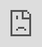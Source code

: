 ```yaml
---
title: "Machine Learning"
subtitle: "Workshop at Newcastle University"
author: "Chris Arnold (Cardiff University)"
# date: '`r format(Sys.Date(), format = "%d %B %Y")`'
date: '26 April 2023'
output:
  xaringan::moon_reader:
    css: xaringan-themer.css
    nature:
      slideNumberFormat: "%current%"
      highlightStyle: github
      highlightLines: true
      ratio: 16:9
      countIncrementalSlides: true
      navigation:
        scroll: false
---
```


```r
options(htmltools.dir.version = FALSE)
knitr::opts_chunk$set(
  fig.width=9, fig.height=3.5, fig.retina=3,
  out.width = "100%",
  cache = FALSE,
  echo = TRUE,
  message = FALSE, 
  warning = FALSE,
  hiline = TRUE
)
library(xaringanthemer)

library(showtext)
## Loading Google fonts (https://fonts.google.com/)
font_add_google("Lato", "lato")
font_add_google("Lora", "lora")

## Automatically use showtext to render text
showtext_auto()

```

```r
color_vec <- c("#38444c")
style_mono_accent(
  base_color = color_vec[1],
  header_font_google = google_font("Lato"),
  text_font_google   = google_font("Lora"),
  code_font_google   = google_font("Fira Mono")
)
```

```r
library(RefManageR)
BibOptions(check.entries = FALSE,
           bib.style = "authoryear",
           cite.style = "alphabetic",
           style = "markdown",
           hyperlink = FALSE,
           dashed = FALSE)
myBib <- ReadBib("./myBib.bib", check = FALSE)
```

<style type="text/css">
.remark-slide-content {
    font-size: 30px;
}

.table {
  font-size: 8px;
}


</style>

## The Course Materials

You can find the presentation and colab workbooks at:

[https://github.com/chrisguarnold/intro_ml_newcastle](https://github.com/chrisguarnold/intro_ml_newcastle)



Hat tip to Marcel Neunhoeffer (LMU). This course builds on his work.

<!-- 1 Introduction -->
---
class: inverse center middle
## This is the most exciting time to be a social scientist. Ever.

---
class: inverse center middle
## About Me
???
Academic Background
- Senior Lecturer at Cardiff University
- PhD, University of Mannheim
- Research interests
  - Applying machine learning, and in particular DNN to Social Science
  - Explore new forms of data
  - Recently a lot of work on time, multimodal data and data privacy
Industry Background
- Data Scientist with KIANA and KPMG
- Joint project with the National Democratic Institute
- Scientific advisory committee for the Government Statistical Service (ONS)



---
## You and AI
- Did you use machine learning before?
- Why did you enrol in this class?
- What was the first time you came in contact with AI?





---
## What is Machine Learning for You?

<iframe sandbox='allow-scripts allow-same-origin allow-presentation' allowfullscreen='true' allowtransparency='true' frameborder='0' height='315' src='https://www.mentimeter.com/app/presentation/als4f4wizh1j3ai9yuqqxq9ap4n8hygv/embed' style='position: absolute; top: 0; left: 0; width: 100%; height: 100%;' width='420'></iframe>

???
Before we get started I want to know a bit more about you. What is Machine Learning for you? No wrong answers (or only wrong answers?) 
Summarize results...





---
## Machine Learning in the Social Sciences

Some recent examples:

- [Inferring Roll-Call Scores from Campaign Contributions Using Supervised Machine Learning](https://onlinelibrary.wiley.com/doi/10.1111/ajps.12376)

- [Tree-Based Models for Political Science Data](https://onlinelibrary.wiley.com/doi/10.1111/ajps.12361)

- [Understanding Delegation Through Machine Learning: A Method and Application to the European Union](https://www.cambridge.org/core/journals/american-political-science-review/article/understanding-delegation-through-machine-learning-a-method-and-application-to-the-european-union/1724F3ECFA1F0AABE3C7F8DA5C5D521B)

- [Using machine learning to estimate the effect of racial segregation on COVID-19 mortality in the United States](https://www.pnas.org/content/118/7/e2015577118)
- [Monitoring war destruction from space using machine learning](https://www.pnas.org/content/118/23/e2025400118)

???

- Support Vector Regression and RF
- Tree based models for multiple tasks (e.g. )
- Gradient Boosted decision trees
- double lasso regression
- CNN and Random forest






---
## Artificial Intelligence, Machine Learning and Deep Learning

```r



# set.seed(123)
# hist(rnorm(1000), breaks = 30, col = viridis::viridis(1), border = "white",
#      main = "", xlab = "", ylab = "", yaxt = "n", xaxt = "n")
# title("Histogram of Normal Random Numbers", family = "lato", cex.main = 1, col.main = color_vec[1], adj = 0)
# axis(1, family = "lora")

# initialize a plot
par(oma = c(0, 0, 0, 0))
plot(c(-1, 1), c(-1, 1), type = "n", bty = "n", yaxt = "n", xaxt = "n", ylab = "", xlab = "")

# prepare "circle data"
radius = 1
center_x = 0
center_y = 0
theta = seq(0, 2 * pi, length = 200) # angles for drawing points around the circle

# draw the circle
lines(x = radius * cos(theta) + center_x, y = radius * sin(theta) + center_y)
text(-1, 0, labels = "Artificial Intelligence", family = "lora", pos = 4)
# prepare "circle data"
radius = 0.7
center_x = 0.25
center_y = 0
theta = seq(0, 2 * pi, length = 200) 
lines(x = radius * cos(theta) + center_x, y = radius * sin(theta) + center_y)
text(-0.45, 0, labels = "Machine Learning", family = "lora", pos = 4)
# prepare "circle data"
radius = 0.4
center_x = 0.5
center_y = 0
theta = seq(0, 2 * pi, length = 200) 
lines(x = radius * cos(theta) + center_x, y = radius * sin(theta) + center_y)
text(0.1, 0, labels = "Deep Learning", family = "lora", pos = 4)
```

???
Some context, how do buzz words that you probably hear often related. 

AI: Born in the 1940s/1950s rule based expert systems. Peaked in the 1980s. Successful to solve well-defined, logical problems e.g. playing chess.

ML: Trained rather than explicitly programmed, started to flourish in the 1990s. 
Probably the most popular and successful subfield of AI. Very closely related to mathematical statistics, however with a focus/need to work with big data. Engineering oriented and comparatively little mathematical theory.

DL: All machine learning tries to learn useful representations of input data. Deep learning layered representations, learning more complex representations by splitting it up in simpler layered representations. More on that tomorrow when Chris will give an introduction to deep learning.




---
## What We Are Going to Learn Today

1. Machine Learning Basics

2. A look under the hood of some Machine Learning Models

3. Tools and resources that help you to get started on your own projects


???

Goal: Making machine learning Uncool Again











<!-- 2 Machine Learning Basics -->
---
class: inverse center middle
## Machine Learning Basics

---

## Machine Learning: Why Now?

.center[
```r
knitr::include_graphics("figures/advance.png")
```
]




---

## The Three Waves of AI

.center[
```r
knitr::include_graphics("figures/3winters.png")
```
]






---

## Machine Learning and Programming

.center[
```r
knitr::include_graphics("figures/ml_programming.png")
```
]



---

## Causality vs. Prediction

.center[
```r
knitr::include_graphics("figures/infml.png")
```
]



---
## What is Machine Learning?


A computer program is said to learn from experience $E$ with respect to some class of tasks $T$ and performance measure $P$, if its performance at tasks in $T$, as measured by $P$, improves with experience $E$.
.right[-- <cite>Mitchell 1997</cite>]


???
This is the definition, you might know it already

---

## The Task $T$

Typically something like:

- Classification
- Regression
- Clustering

But many more (specific) tasks are possible, e.g.

- Transcription
- Machine Translation
- Imputation of Missing Values
- ...

???
What can tasks be: could be self-driving
or: 

- clustering: structure from data
- 
- Transcription: transcribe unstructured data into discrete textual form. E.g. processing of images of address numbers to number (text) representation, or speech recognition


---

## The Performance Measure $P$

- A quantitative (continuous valued) measure of the performance of a machine learning algorithm.

- Specific to the task $T$ ( for classification you could e.g. choose accuracy or an error rate).

- Important: Performance is measured on a test set i.e. data that was not part of the training.

---

## The Experience $E$

- Typically Machine Learning models **experience** an entire dataset.

- The distinction between unsupervised and supervised Machine Learning characterizes the experience.
  - Unsupervised ML: experience dataset containing features. The goal is to learn useful properties of the structure (e.g. the entire joint probability distribution that generated the dataset or dividing the data into clusters of similar examples).
  - Supervised ML: experience dataset containing features and a label/target associated with each example. The goal is to learn the distribution of labels/targets given features.
  
---

## Datasets

- Typically data is organised in a so called design matrix (often denoted by $\mathbf{X}$). Each example $X_i$ must have the same size (e.g. every observation must have the same number of features/variables). In total the design matrix will have $m$ rows (where $m$ is the number of observations).

- Machine Learning with other collections of examples is possible (e.g. heterogenous data like images of different size, video sequences of different length, ...). Such data can be described as a set containing $m$ elements $\{\mathbf{x}^{(1)},\mathbf{x}^{(2)}, \ldots, \mathbf{x}^{(m)}  \}$. Now examples $\mathbf{x}^{(1)}$ and $\mathbf{x}^{(2)}$ could be of different size.

- For supervised machine learning we also need a vector of labels/target values $\mathbf{y}$.

???

Alright this sounds complicated. Let's look at some data.

---
class: table

## A Look at the German Credit Dataset


```r
data("german", package = "rchallenge")

DT::datatable(
  head(german, 8),
  fillContainer = FALSE, options = list(pageLength = 8, scrollX = T)
)

# knitr::kable(head(german, 8), format = 'html')
```

Source: [UCI Machine Learning Repository](https://archive.ics.uci.edu/ml/datasets/adult)


???

This looks less scary. We can see that we organize observations in rows (like in a spreadsheet), and each observation has the same number of columns.

---

## A General Template for Machine Learning


1. Data (related to $E$)

2. Model (related to $T$)

3. Cost function (often follows from the model, related to $P$)

4. Optimization procedure (learning procedure)








<!-- 3 Logit as first ML algorithm -->
---

class: inverse center middle

## A First Machine Learning Algorithm



---
## Logistic Regression from Scratch
- At the whiteboard: Maths 

---
class: inverse center middle

### MakerSpace


---
## Logistic Regression from Scratch
- Google Collab: Code Nr 1 







<!-- Tools for Doing ML in R -->
---
class: inverse middle center
## Tools and Resources That Help You to Get Started on Your Own Projects


---
## Tools and Resources That Help You to Get Started on Your Own Projects

Meta Machine Learning Packages in R:
- 1st Generation: `caret` and `mlr`
- 2nd Generation: `tidymodels` and `mlr3`

Popular library in python:
- `scikit-learn`

???

The idea of these libraries is very similar. Give access to a multitude of algorithms/models/learners through one interface. And make the work with the machine learning pipeline simple and reproducible.

---
class: inverse center middle

### MakerSpace


---
### Introduction to mlr3
- *Flexible and Robust Machine Learning Using mlr3 in R* [https://mlr3book.mlr-org.com/](https://mlr3book.mlr-org.com/)

.center[
```r
knitr::include_graphics("figures/MLR3.png")
```
]

---
### Introduction to mlr3
- Google Collab: Code Nr. 2 Logistic Regression in mlr3














<!-- Further Central ML algorithms -->
---

class: inverse center middle

## Further Core Machine Learning Algorithm

---

## A General Template for Machine Learning


1. Data (related to $E$)

2. Model (related to $T$)

3. Cost function (often follows from the model, related to $P$)

4. Optimization procedure (learning procedure)

???

The recipe for constructing a learning algorithm by combining models, costs, and optimization algorithms supports both supervised and unsupervised learning. The linear regression example shows how to support supervised learning.

Most machine learning algorithms make use of this recipe, though it may notbe immediately obvious. If a machine learning algorithm seems especially unique or hand designed, it can usually be understood as using a special-case optimizer. 

Some models, such as decision trees and k-means, require special-case optimizers because their cost functions have ﬂat regions that make them inappropriate for minimization by gradient-based optimizers. Recognizing that most machine learning algorithms can be described using this recipe helps to see the diﬀerent algorithms as part of a taxonomy of methods for doing related tasks that work for similar reasons, rather than as a long list of algorithms that each have separate justifications.

---

## Classification and regression trees (CART)

1. Find the best rule to split observations based on variables' values.

2. Once a rule is selected and splits a node into two, the same process is applied to each child node (i.e. it is a recursive procedure)

3. Splitting stops when CART detects no further gain can be made, or some pre-set stopping rules are met. 

Each branch of the tree ends in a terminal node. Each observation falls into one and exactly one terminal node, and each terminal node is uniquely defined by a set of rules.

???

Measures of impurity like gini coefficient or entropy. Find split with biggest gain.

pruning

E.g. split up data like this based on rules for five categories

xxx |     | xxxx
    |     |------
----| xx  |  x     
xxx |     | xxxx

- popular, because very explainable 
-  But has its limits with complicated data


### extension random forrest: 
- grow multiple trees on bootstrapped data 
- then simply majority vote to predict
- that is then super powerful
- capacity of RF can vary, hence many hyperparameters


---

## k-means


1. Set number of clusters $k$.

2. Set $k$ points as initial centroids of the clusters. (E.g. by selecting $k$ points uniformly at random.)

3. Assign each point a cluster according to the nearest centroid.

4. Recalculate cluster centroids based on the assignment in 3 as the mean of all data points belonging to that cluster.

5. Repeat 3 and 4 until convergence

???

- More complex algorithms: different measures for 3 and 4
- different solutions for different nr of starting points possible
- just as CART, non-parametric


---
class: inverse center middle

### MakerSpace


---
### Other algorithms: Random Forest
- Google Collab: Code Nr. 3 Random Forest in mlr3














<!-- Core Aspects of ML algorithms -->
---

class: inverse center middle

## Core Aspects of Machine Learning Algorithms






---
## Hyperparameters


- *Parameters* are learned during training. 
- *Hyperparameters* are typically set before training (e.g. learning rate and batch size in the logistic regression example).
  - Determine how and what a model can learn
  - How well does the model perform on out-of-sample data? 
  - Hyperparameters are thus situated at a meta-level above the models themselves. 


---
## Hyperparameter Tuning
- Problem: Default hyperparameter values might not be optimal.
- Solution: Tune hyperparameter values for optimal performance.
- Different Strategies, e.g., Grid Search or Random Search

### Treat Hyperparameters Like Any Other Robustness Check
How were hyperparameters tuned and which ones were ultimately chosen? APSR, PA, and PSRM 1 January 2016 until 20 October 2021 (Arnold et al. 2023).
.center[
```r
knitr::include_graphics("figures/tuningtable.png")
```
]

---
## Hyperparameter Tuning
### Recommended Heuristic
1. Understand the model and its hyperparameters.
2. Chose a performance measure.
3. Define a sensible search space.
4. Find the best combination in the search space.
5. (If resource constraints: sequential model-based optimization)




---
## Train, Validation and Test Data

### Core Task
- Training data: Learn model parameters 
- Validation data: estimate, and then compare generalization error of all the different models
- Test data: approximate the generalization error of the best model for out-of-sample data


### Rule of Thumb
- Train data: 80%
- Test data: 10%
- Validation data: 10%




---

## Cross-Validation

.center[
```r
knitr::include_graphics("figures/LOOCV.gif")
```
]
Source: https://en.wikipedia.org/wiki/Cross-validation_(statistics) 

???

Resampling e.g. to tune hyperparameters. 

---

## Overfitting and Underfitting

.center[
```r
knitr::include_graphics("figures/over_under_fit.png")
```
]




---

## Overfitting, Underfitting, Bias and Variance

.center[
```r
knitr::include_graphics("figures/bias-variance.png")
```
]
Source: [Goodfellow et al. 2016](https://www.deeplearningbook.org)

???

Figure 5.6: As capacity increases (x-axis), bias (dotted) tends to decrease and variance(dashed) tends to increase, yielding another U-shaped curve for generalization error (boldcurve). If we vary capacity along one axis, there is an optimal capacity, with underfitting when the capacity is below this optimum and overﬁtting when it is above. This relationshipis similar to the relationship between capacity, underﬁtting, and overﬁtting, discussed insection 5.2 and ﬁgure 5.3.








---
class: inverse center middle

### MakerSpace


---
### Hyperparameter Tuning and Cross Validation
- Google Collab: Code Nr. 4 Fine Tuning Machine learning algorithms with mlr3












<!-- 6 Discussion Space -->
---
class: inverse center middle

## Ethics of Doing Social Science in Times of Big Data



---
## The Power of AI Systems
- Adobe VoCo
- Google Duplex
- ChatGPT/AutoGPT


---
## Digitalisation and Internet as Data Drivers
The Hunger for Data
- Digitalisation leads to collect tremendous amounts of data
- IBM: In the last 2 years, humanity has collected more data than between ever and 2 years ago
- How are *you* generating/collecting data every day?
- Can you use that data?


---
## Discussion Points 


.pull-left[
### Who Owns the Technology?
- Who is working on AI?
- What is the role of universities? 
- What is the role of companies?
]

--
.pull-right[
### Who Owns the Data?
- What is the role of data in deep learning? 
- Who owns the data we produce?
- How can researchers develop algorithms?
]




<!-- Appendix -->
---
## References

```r
NoCite(myBib, 1:3)
PrintBibliography(myBib)

```

---
class: center, middle

# Thanks!

Marcel Neunhoeffer for his slides and code

Slides created via the R packages:

[**xaringan**](https://github.com/yihui/xaringan)<br>
[gadenbuie/xaringanthemer](https://github.com/gadenbuie/xaringanthemer)

The chakra comes from [remark.js](https://remarkjs.com), [**knitr**](http://yihui.name/knitr), and [R Markdown](https://rmarkdown.rstudio.com).
